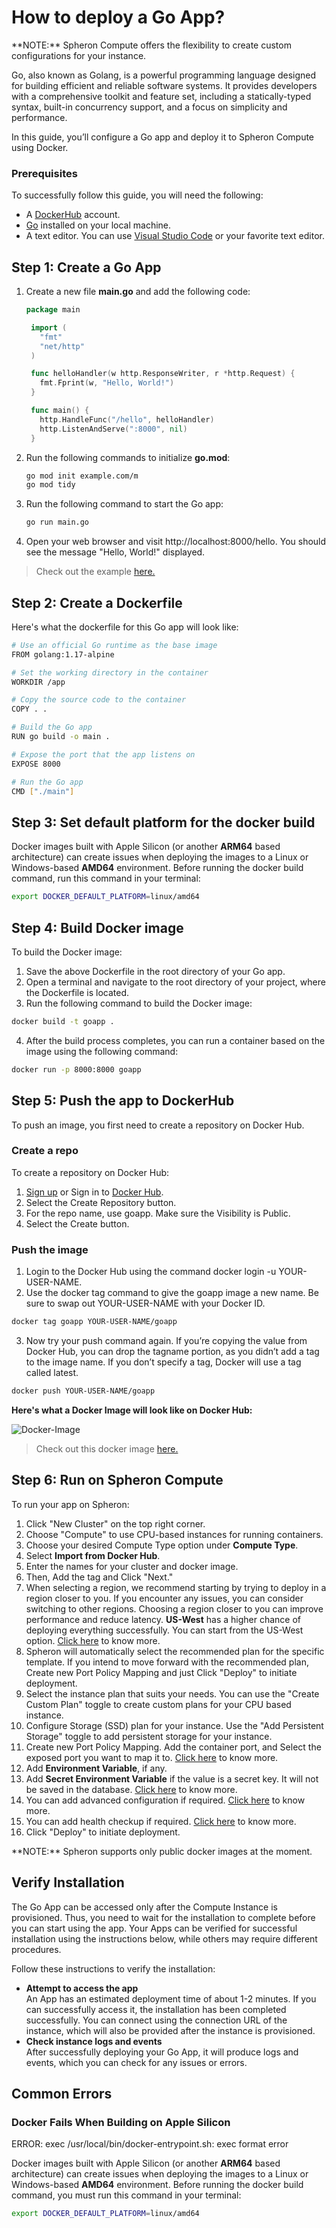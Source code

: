 
# How to deploy a Go App?

<Callout type="info">
  **NOTE:** Spheron Compute offers the flexibility to create custom
  configurations for your instance.
</Callout>

Go, also known as Golang, is a powerful programming language designed for building efficient and reliable software systems. It provides developers with a comprehensive toolkit and feature set, including a statically-typed syntax, built-in concurrency support, and a focus on simplicity and performance.

In this guide, you’ll configure a Go app and deploy it to Spheron Compute using Docker.

### Prerequisites

To successfully follow this guide, you will need the following:

- A [DockerHub](https://hub.docker.com/) account.
- [Go](https://go.dev/dl/) installed on your local machine.
- A text editor. You can use [Visual Studio Code](https://code.visualstudio.com/) or your favorite text editor.

## Step 1: Create a Go App

1. Create a new file **main.go** and add the following code:

   ```go
   package main

    import (
      "fmt"
      "net/http"
    )

    func helloHandler(w http.ResponseWriter, r *http.Request) {
      fmt.Fprint(w, "Hello, World!")
    }

    func main() {
      http.HandleFunc("/hello", helloHandler)
      http.ListenAndServe(":8000", nil)
    }
   ```

2. Run the following commands to initialize **go.mod**:
   ```sh
   go mod init example.com/m
   go mod tidy
   ```
3. Run the following command to start the Go app:
   ```sh
   go run main.go
   ```
4. Open your web browser and visit http://localhost:8000/hello. You should see the message "Hello, World!" displayed.

> Check out the example [here.](https://github.com/spheronFdn/docs/tree/main/examples/goapp)

## Step 2: Create a Dockerfile

Here's what the dockerfile for this Go app will look like:

```sh
# Use an official Go runtime as the base image
FROM golang:1.17-alpine

# Set the working directory in the container
WORKDIR /app

# Copy the source code to the container
COPY . .

# Build the Go app
RUN go build -o main .

# Expose the port that the app listens on
EXPOSE 8000

# Run the Go app
CMD ["./main"]
```

## Step 3: Set default platform for the docker build

Docker images built with Apple Silicon (or another **ARM64** based architecture) can create issues when deploying the images to a Linux or Windows-based **AMD64** environment.
Before running the docker build command, run this command in your terminal:

```sh
export DOCKER_DEFAULT_PLATFORM=linux/amd64
```

## Step 4: Build Docker image

To build the Docker image:

1. Save the above Dockerfile in the root directory of your Go app.
2. Open a terminal and navigate to the root directory of your project, where the Dockerfile is located.
3. Run the following command to build the Docker image:

```sh
docker build -t goapp .
```

4. After the build process completes, you can run a container based on the image using the following command:

```sh
docker run -p 8000:8000 goapp
```

## Step 5: Push the app to DockerHub

To push an image, you first need to create a repository on Docker Hub.

### Create a repo

To create a repository on Docker Hub:

1. [Sign up](https://www.docker.com/pricing?utm_source=docker&utm_medium=webreferral&utm_campaign=docs_driven_upgrade) or Sign in to [Docker Hub](https://hub.docker.com/).
2. Select the Create Repository button.
3. For the repo name, use goapp. Make sure the Visibility is Public.
4. Select the Create button.

### Push the image

1. Login to the Docker Hub using the command docker login -u YOUR-USER-NAME.
2. Use the docker tag command to give the goapp image a new name. Be sure to swap out YOUR-USER-NAME with your Docker ID.

```sh
docker tag goapp YOUR-USER-NAME/goapp
```

3. Now try your push command again. If you’re copying the value from Docker Hub, you can drop the tagname portion, as you didn’t add a tag to the image name. If you don’t specify a tag, Docker will use a tag called latest.

```sh
docker push YOUR-USER-NAME/goapp
```

**Here's what a Docker Image will look like on Docker Hub:**

![Docker-Image](assets/docker-image.png)

> Check out this docker image [here.](https://hub.docker.com/r/rekpero/nft-minter-server/tags)

## Step 6: Run on Spheron Compute

To run your app on Spheron:

1. Click "New Cluster" on the top right corner.
2. Choose "Compute" to use CPU-based instances for running containers.
3. Choose your desired Compute Type option under **Compute Type**.
4. Select **Import from Docker Hub**.
5. Enter the names for your cluster and docker image.
6. Then, Add the tag and Click "Next."
7. When selecting a region, we recommend starting by trying to deploy in a region closer to you. If you encounter any issues, you can consider switching to other regions. Choosing a region closer to you can improve performance and reduce latency. **US-West** has a higher chance of deploying everything successfully. You can start from the US-West option. [Click here](/compute/cluster/compute/#region) to know more.
8. Spheron will automatically select the recommended plan for the specific template. If you intend to move forward with the recommended plan, Create new Port Policy Mapping and just Click "Deploy" to initiate deployment.
9. Select the instance plan that suits your needs. You can use the "Create Custom Plan" toggle to create custom plans for your CPU based instance.
10. Configure Storage (SSD) plan for your instance. Use the "Add Persistent Storage" toggle to add persistent storage for your instance.
11. Create new Port Policy Mapping. Add the container port, and Select the exposed port you want to map it to. [Click here](/compute/cluster/compute/#port-mapping) to know more.
12. Add **Environment Variable**, if any.
13. Add **Secret Environment Variable** if the value is a secret key. It will not be saved in the database. [Click here](/compute/cluster/compute/#environment-variables) to know more.
14. You can add advanced configuration if required. [Click here](/compute/cluster/compute/#advance-configuration) to know more.
15. You can add health checkup if required. [Click here](/compute/cluster/compute/#health-checkup) to know more.
16. Click "Deploy" to initiate deployment.

<Callout type="info">
  **NOTE:** Spheron supports only public docker images at the moment.
</Callout>

## Verify Installation

The Go App can be accessed only after the Compute Instance is provisioned.
Thus, you need to wait for the installation to complete before you can start using the app.
Your Apps can be verified for successful installation using the instructions below, while others may require different procedures.

Follow these instructions to verify the installation:

- **Attempt to access the app** \
  An App has an estimated deployment time of about 1-2 minutes.
  If you can successfully access it, the installation has been completed successfully.
  You can connect using the connection URL of the instance, which will also be provided after the instance is provisioned.
- **Check instance logs and events** \
  After successfully deploying your Go App, it will produce logs and events, which you can check for any issues or errors.

## Common Errors

### Docker Fails When Building on Apple Silicon

<Callout type="error">
  ERROR: exec /usr/local/bin/docker-entrypoint.sh: exec format error
</Callout>

Docker images built with Apple Silicon (or another **ARM64** based architecture) can create issues when deploying the images to a Linux or Windows-based **AMD64** environment.
Before running the docker build command, you must run this command in your terminal:

```sh
export DOCKER_DEFAULT_PLATFORM=linux/amd64
```

<Navigation name="Deploy Go App" />
